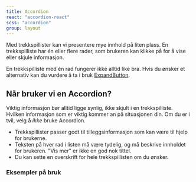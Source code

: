 ```yaml
---
title: Accordion
react: "accordion-react"
scss: "accordion"
group: layout
---
```



<Ingress>
    Med trekkspillister kan vi presentere mye innhold på liten plass. En trekkspilliste har én eller flere rader, som
    brukeren kan klikke på for å vise eller skjule informasjon.
</Ingress>

<ComponentExample
    title="Accordion"
    component={AccordionExample}
    knobs={accordionExampleKnobs}
    codeExample={accordionExampleCode}
/>

En trekkspilliste med én rad fungerer ikke alltid like bra. Hvis du ønsker et alternativ kan du vurdere å ta i bruk [ExpandButton](/komponenter/expandbutton).

## Når bruker vi en Accordion?

Viktig informasjon bør alltid ligge synlig, ikke skjult i en trekkspilliste. Hvilken informasjon som er viktig kommer an på situasjonen din. Om du er i tvil, velg å _ikke_ bruke Accordion.

-   Trekkspillister passer godt til tilleggsinformasjon som kan være til hjelp for brukerne.
-   Teksten på hver rad i listen må være tydelig, og må beskrive innholdet for brukeren. "Vis mer" er ikke en god nok tittel.
-   Du kan sette en overskrift for hele trekkspillisten om du ønsker.

### Eksempler på bruk

<PortalImage
    src="/assets/documentation/accordion/accordion-betaling-faktura.png"
    caption="Visning av fakturadetaljer på en detaljside."
/>

<PortalImage
    src="/assets/documentation/accordion/accordion-fakturaarkiv.gif"
    caption="Visning av detaljer om fakturaer fra et arkiv."
/>
